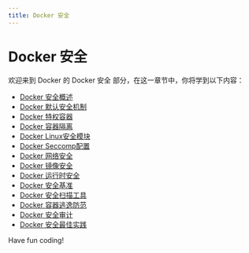 ```yaml
---
title: Docker 安全
---
```


# Docker 安全

欢迎来到 Docker 的 Docker 安全 部分，在这一章节中，你将学到以下内容：

- [Docker 安全概述](./0-docker-security-overview.mdx)
- [Docker 默认安全机制](./1-docker-default-security-mechanism.mdx)
- [Docker 特权容器](./2-docker-privileged-container.mdx)
- [Docker 容器隔离](./3-docker-container-isolation.mdx)
- [Docker Linux安全模块](./4-docker-linux-security-module.mdx)
- [Docker Seccomp配置](./5-docker-seccomp-configuration.mdx)
- [Docker 网络安全](./6-docker-cybersecurity.mdx)
- [Docker 镜像安全](./7-docker-image-security.mdx)
- [Docker 运行时安全](./8-docker-runtime-security.mdx)
- [Docker 安全基准](./9-docker-security-benchmark.mdx)
- [Docker 安全扫描工具](./10-docker-security-scan-tool.mdx)
- [Docker 容器逃逸防范](./11-docker-container-escape-prevention.mdx)
- [Docker 安全审计](./12-docker-security-audit.mdx)
- [Docker 安全最佳实践](./13-docker-security-best-practices.mdx)

Have fun coding!